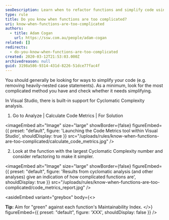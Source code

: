 ```yaml
---
seoDescription: Learn when to refactor functions and simplify code using Visual Studio's built-in Code Metrics tool and Cyclomatic Complexity analysis.
type: rule
title: Do you know when functions are too complicated?
uri: know-when-functions-are-too-complicated
authors:
  - title: Adam Cogan
    url: https://ssw.com.au/people/adam-cogan
related: []
redirects:
  - do-you-know-when-functions-are-too-complicated
created: 2020-03-12T21:53:03.000Z
archivedreason: null
guid: 3198a586-9314-431d-8226-51dce77fac4f
---
```


You should generally be looking for ways to simplify your code (e.g. removing heavily-nested case statements). As a minimum, look for the most complicated method you have and check whether it needs simplifying.

In Visual Studio, there is built-in support for Cyclomatic Complexity analysis.
1. Go to Analyze | Calculate Code Metrics | For Solution


<imageEmbed
  alt="Image"
  size="large"
  showBorder={false}
  figureEmbed={{
    preset: "default",
    figure: 'Launching the Code Metrics tool within Visual Studio',
    shouldDisplay: true
  }}
  src="/uploads/rules/know-when-functions-are-too-complicated/calculate_code_metrics.jpg"
/>

2. Look at the function with the largest Cyclomatic Complexity number and consider refactoring to make it simpler.


<imageEmbed
  alt="Image"
  size="large"
  showBorder={false}
  figureEmbed={{
    preset: "default",
    figure: 'Results from cyclomatic analysis (and other analyses) give an indication of how complicated functions are',
    shouldDisplay: true
  }}
  src="/uploads/rules/know-when-functions-are-too-complicated/code_metrics_report.jpg"
/>

<asideEmbed
  variant="greybox"
  body={<>
    
**Tip:** Aim for "green" against each function's Maintainability Index.
  </>}
  figureEmbed={{
    preset: "default",
    figure: 'XXX',
    shouldDisplay: false
  }}
/>